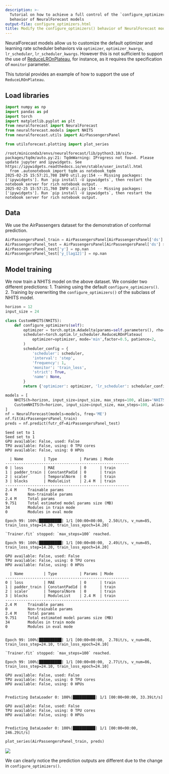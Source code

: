 ```yaml
---
description: >-
  Tutorial on how to achieve a full control of the `configure_optimizers()`
  behavior of NeuralForecast models
output-file: configure_optimizers.html
title: Modify the configure_optimizers() behavior of NeuralForecast models
---
```



NeuralForecast models allow us to customize the default optimizer and
learning rate scheduler behaviors via `optimizer`, `optimizer_kwargs`,
`lr_scheduler`, `lr_scheduler_kwargs`. However this is not sufficient to
support the use of
[ReduceLROnPlateau](https://pytorch.org/docs/stable/generated/torch.optim.lr_scheduler.ReduceLROnPlateau.html),
for instance, as it requires the specification of `monitor` parameter.

This tutorial provides an example of how to support the use of
`ReduceLROnPlateau`.

## Load libraries

```python
import numpy as np
import pandas as pd
import torch
import matplotlib.pyplot as plt
from neuralforecast import NeuralForecast
from neuralforecast.models import NHITS
from neuralforecast.utils import AirPassengersPanel

from utilsforecast.plotting import plot_series
```

``` text
/root/miniconda3/envs/neuralforecast/lib/python3.10/site-packages/tqdm/auto.py:21: TqdmWarning: IProgress not found. Please update jupyter and ipywidgets. See https://ipywidgets.readthedocs.io/en/stable/user_install.html
  from .autonotebook import tqdm as notebook_tqdm
2025-02-25 15:57:21,708 INFO util.py:154 -- Missing packages: ['ipywidgets']. Run `pip install -U ipywidgets`, then restart the notebook server for rich notebook output.
2025-02-25 15:57:21,760 INFO util.py:154 -- Missing packages: ['ipywidgets']. Run `pip install -U ipywidgets`, then restart the notebook server for rich notebook output.
```

## Data

We use the AirPassengers dataset for the demonstration of conformal
prediction.

```python
AirPassengersPanel_train = AirPassengersPanel[AirPassengersPanel['ds'] < AirPassengersPanel['ds'].values[-12]].reset_index(drop=True)
AirPassengersPanel_test = AirPassengersPanel[AirPassengersPanel['ds'] >= AirPassengersPanel['ds'].values[-12]].reset_index(drop=True)
AirPassengersPanel_test['y'] = np.nan
AirPassengersPanel_test['y_[lag12]'] = np.nan
```

## Model training

We now train a NHITS model on the above dataset. We consider two
different predictions: 1. Training using the default
`configure_optimizers()`. 2. Training by overwriting the
`configure_optimizers()` of the subclass of NHITS model.

```python
horizon = 12
input_size = 24

class CustomNHITS(NHITS):
    def configure_optimizers(self):
        optimizer = torch.optim.Adadelta(params=self.parameters(), rho=0.75)
        scheduler=torch.optim.lr_scheduler.ReduceLROnPlateau(
            optimizer=optimizer, mode='min',factor=0.5, patience=2,
        )
        scheduler_config = {
            'scheduler': scheduler,
            'interval': 'step',
            'frequency': 1,
            'monitor': 'train_loss',
            'strict': True,
            'name': None,
        }
        return {'optimizer': optimizer, 'lr_scheduler': scheduler_config}

models = [
    NHITS(h=horizon, input_size=input_size, max_steps=100, alias='NHITS-default-scheduler'),
    CustomNHITS(h=horizon, input_size=input_size, max_steps=100, alias='NHITS-ReduceLROnPlateau-scheduler'),
]
nf = NeuralForecast(models=models, freq='ME')
nf.fit(AirPassengersPanel_train)
preds = nf.predict(futr_df=AirPassengersPanel_test)
```

``` text
Seed set to 1
Seed set to 1
GPU available: False, used: False
TPU available: False, using: 0 TPU cores
HPU available: False, using: 0 HPUs

  | Name         | Type          | Params | Mode 
-------------------------------------------------------
0 | loss         | MAE           | 0      | train
1 | padder_train | ConstantPad1d | 0      | train
2 | scaler       | TemporalNorm  | 0      | train
3 | blocks       | ModuleList    | 2.4 M  | train
-------------------------------------------------------
2.4 M     Trainable params
0         Non-trainable params
2.4 M     Total params
9.751     Total estimated model params size (MB)
34        Modules in train mode
0         Modules in eval mode
```

``` text
Epoch 99: 100%|██████████| 1/1 [00:00<00:00,  2.50it/s, v_num=85, train_loss_step=14.20, train_loss_epoch=14.20]
```

``` text
`Trainer.fit` stopped: `max_steps=100` reached.
```

``` text
Epoch 99: 100%|██████████| 1/1 [00:00<00:00,  2.49it/s, v_num=85, train_loss_step=14.20, train_loss_epoch=14.20]
```

``` text
GPU available: False, used: False
TPU available: False, using: 0 TPU cores
HPU available: False, using: 0 HPUs

  | Name         | Type          | Params | Mode 
-------------------------------------------------------
0 | loss         | MAE           | 0      | train
1 | padder_train | ConstantPad1d | 0      | train
2 | scaler       | TemporalNorm  | 0      | train
3 | blocks       | ModuleList    | 2.4 M  | train
-------------------------------------------------------
2.4 M     Trainable params
0         Non-trainable params
2.4 M     Total params
9.751     Total estimated model params size (MB)
34        Modules in train mode
0         Modules in eval mode
```

``` text

Epoch 99: 100%|██████████| 1/1 [00:00<00:00,  2.78it/s, v_num=86, train_loss_step=24.10, train_loss_epoch=24.10]
```

``` text
`Trainer.fit` stopped: `max_steps=100` reached.
```

``` text
Epoch 99: 100%|██████████| 1/1 [00:00<00:00,  2.77it/s, v_num=86, train_loss_step=24.10, train_loss_epoch=24.10]
```

``` text
GPU available: False, used: False
TPU available: False, using: 0 TPU cores
HPU available: False, using: 0 HPUs
```

``` text

Predicting DataLoader 0: 100%|██████████| 1/1 [00:00<00:00, 33.39it/s]
```

``` text
GPU available: False, used: False
TPU available: False, using: 0 TPU cores
HPU available: False, using: 0 HPUs
```

``` text

Predicting DataLoader 0: 100%|██████████| 1/1 [00:00<00:00, 246.29it/s]
```

```python
plot_series(AirPassengersPanel_train, preds)
```

![](/neuralforecast/docs/tutorials/21_configure_optimizers_files/figure-markdown_strict/cell-5-output-1.png)

We can clearly notice the prediction outputs are different due to the
change in `configure_optimizers()`.

